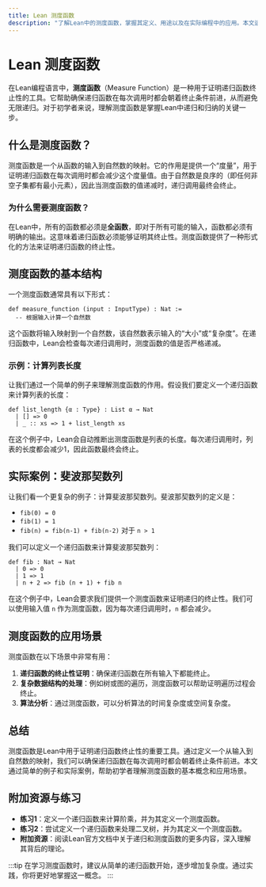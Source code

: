 ```yaml
---
title: Lean 测度函数
description: "了解Lean中的测度函数，掌握其定义、用途以及在实际编程中的应用。本文适合初学者，包含清晰的解释、代码示例和实际案例。"
---
```


# Lean 测度函数

在Lean编程语言中，**测度函数**（Measure Function）是一种用于证明递归函数终止性的工具。它帮助确保递归函数在每次调用时都会朝着终止条件前进，从而避免无限递归。对于初学者来说，理解测度函数是掌握Lean中递归和归纳的关键一步。

## 什么是测度函数？

测度函数是一个从函数的输入到自然数的映射。它的作用是提供一个“度量”，用于证明递归函数在每次调用时都会减少这个度量值。由于自然数是良序的（即任何非空子集都有最小元素），因此当测度函数的值递减时，递归调用最终会终止。

### 为什么需要测度函数？

在Lean中，所有的函数都必须是**全函数**，即对于所有可能的输入，函数都必须有明确的输出。这意味着递归函数必须能够证明其终止性。测度函数提供了一种形式化的方法来证明递归函数的终止性。

## 测度函数的基本结构

一个测度函数通常具有以下形式：

```lean
def measure_function (input : InputType) : Nat :=
  -- 根据输入计算一个自然数
```

这个函数将输入映射到一个自然数，该自然数表示输入的“大小”或“复杂度”。在递归函数中，Lean会检查每次递归调用时，测度函数的值是否严格递减。

### 示例：计算列表长度

让我们通过一个简单的例子来理解测度函数的作用。假设我们要定义一个递归函数来计算列表的长度：

```lean
def list_length {α : Type} : List α → Nat
  | [] => 0
  | _ :: xs => 1 + list_length xs
```

在这个例子中，Lean会自动推断出测度函数是列表的长度。每次递归调用时，列表的长度都会减少1，因此函数最终会终止。

## 实际案例：斐波那契数列

让我们看一个更复杂的例子：计算斐波那契数列。斐波那契数列的定义是：

- `fib(0) = 0`
- `fib(1) = 1`
- `fib(n) = fib(n-1) + fib(n-2)` 对于 `n > 1`

我们可以定义一个递归函数来计算斐波那契数列：

```lean
def fib : Nat → Nat
  | 0 => 0
  | 1 => 1
  | n + 2 => fib (n + 1) + fib n
```

在这个例子中，Lean会要求我们提供一个测度函数来证明递归的终止性。我们可以使用输入值 `n` 作为测度函数，因为每次递归调用时，`n` 都会减少。

## 测度函数的应用场景

测度函数在以下场景中非常有用：

1. **递归函数的终止性证明**：确保递归函数在所有输入下都能终止。
2. **复杂数据结构的处理**：例如树或图的遍历，测度函数可以帮助证明遍历过程会终止。
3. **算法分析**：通过测度函数，可以分析算法的时间复杂度或空间复杂度。

## 总结

测度函数是Lean中用于证明递归函数终止性的重要工具。通过定义一个从输入到自然数的映射，我们可以确保递归函数在每次调用时都会朝着终止条件前进。本文通过简单的例子和实际案例，帮助初学者理解测度函数的基本概念和应用场景。

## 附加资源与练习

- **练习1**：定义一个递归函数来计算阶乘，并为其定义一个测度函数。
- **练习2**：尝试定义一个递归函数来处理二叉树，并为其定义一个测度函数。
- **附加资源**：阅读Lean官方文档中关于递归和测度函数的更多内容，深入理解其背后的理论。

:::tip
在学习测度函数时，建议从简单的递归函数开始，逐步增加复杂度。通过实践，你将更好地掌握这一概念。
:::